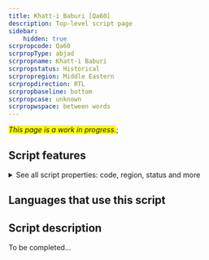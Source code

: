 ```yaml
---
title: Khatt-i Baburi [Qa60]
description: Top-level script page
sidebar:
    hidden: true
scrpropcode: Qa60
scrpropType: abjad
scrpropname: Khatt-i Baburi
scrpropstatus: Historical
scrpropregion: Middle Eastern
scrpropdirection: RTL
scrpropbaseline: bottom
scrpropcase: unknown
scrpropwspace: between words
---
```


<span style='background-color:yellow'>_This page is a work in progress._</span>;


## Script features

<details>
<summary> See all script properties: code, region, status and more</summary>
<ScriptInfo />
</details>

## Languages that use this script

<WsList script='Qa60' wsMax='5' />

## Script description

To be completed...

